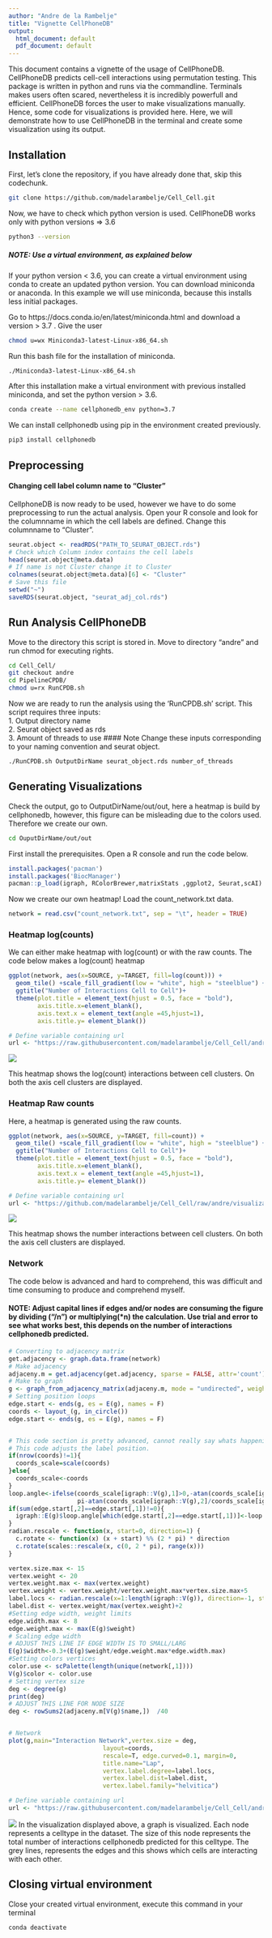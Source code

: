 ```yaml
---
author: "Andre de la Rambelje"
title: "Vignette CellPhoneDB"
output:
  html_document: default
  pdf_document: default
---
```

This document contains a vignette of the usage of CellPhoneDB. CellPhoneDB predicts cell-cell interactions using permutation testing. This package is written in python and runs via the commandline. Terminals makes users often scared, nevertheless it is incredibly powerfull and efficient. CellPhoneDB forces the user to make visualizations manually. Hence, some code for visualizations is provided here. Here, we will demonstrate how to use CellPhoneDB in the terminal and create some visualization using its output.

## Installation
First, let's clone the repository, if you have already done that, skip this codechunk.
```bash
git clone https://github.com/madelarambelje/Cell_Cell.git
```

Now, we have to check which python version is used. CellPhoneDB works only with python versions => 3.6
```bash
python3 --version
```
##### NOTE: Use a virtual environment, as explained below 
If your python version < 3.6, you can create a virtual environment using conda to create an updated python version. You can download miniconda or anaconda. In this example we will use miniconda, because this installs less initial packages.


Go to https://docs.conda.io/en/latest/miniconda.html and download a version > 3.7 .  Give the user 
```bash
chmod u=wx Miniconda3-latest-Linux-x86_64.sh 
```
Run this bash file for the installation of miniconda.
```bash
./Miniconda3-latest-Linux-x86_64.sh 
```
After this installation make a virtual environment with previous installed miniconda, and set the python version > 3.6.
```bash
conda create --name cellphonedb_env python=3.7
```

We can install cellphonedb using pip in the environment created previously.
```bash
pip3 install cellphonedb
```

## Preprocessing
#### Changing cell label column name to "Cluster"
CellphoneDB is now ready to be used, however we have to do some preprocessing to run the actual analysis. Open your R console and look for the columnname in which the cell labels are defined. Change this columnname to "Cluster". 
```r
seurat.object <- readRDS("PATH_TO_SEURAT_OBJECT.rds")
# Check which Column index contains the cell labels
head(seurat.object@meta.data)
# If name is not Cluster change it to Cluster
colnames(seurat.object@meta.data)[6] <- "Cluster"
# Save this file
setwd("~")
saveRDS(seurat.object, "seurat_adj_col.rds")
```
## Run Analysis CellPhoneDB
   

Move to the directory this script is stored in. Move to directory "andre" and run chmod for executing rights.
```bash
cd Cell_Cell/
git checkout andre
cd PipelineCPDB/
chmod u=rx RunCPDB.sh
```

Now we are ready to run the analysis using the 'RunCPDB.sh' script. 
This script requires three inputs:    
  1.    Output directory name   
  2.    Seurat object saved as rds     
  3.    Amount of threads to use
#### Note Change these inputs corresponding to your naming convention and seurat object. 
```bash
./RunCPDB.sh OutputDirName seurat_object.rds number_of_threads
```

## Generating Visualizations
Check the output, go to OutputDirName/out/out, here a heatmap is build by cellphonedb, however, this figure can be misleading due to the colors used. Therefore we create our own.
```bash
cd OuputDirName/out/out 
```

First install the prerequisites. Open a R console and run the code below.
```r
install.packages('pacman')
install.packages('BiocManager')
pacman::p_load(igraph, RColorBrewer,matrixStats ,ggplot2, Seurat,scAI)
```

Now we create our own heatmap! Load the count_network.txt data.
```r
network = read.csv("count_network.txt", sep = "\t", header = TRUE)
```
### Heatmap log(counts)
We can either make heatmap with log(count) or with the raw counts.
The code below makes a log(count) heatmap
```r
ggplot(network, aes(x=SOURCE, y=TARGET, fill=log(count))) + 
  geom_tile() +scale_fill_gradient(low = "white", high = "steelblue") + 
  ggtitle("Number of Interactions Cell to Cell")+
  theme(plot.title = element_text(hjust = 0.5, face = "bold"),
        axis.title.x=element_blank(),
        axis.text.x = element_text(angle =45,hjust=1),
        axis.title.y= element_blank())
```
```r
# Define variable containing url
url <- "https://raw.githubusercontent.com/madelarambelje/Cell_Cell/andre/visualizations/heatmap.png"
```

![](`r url`)

This heatmap shows the log(count) interactions between cell clusters. On both the axis cell clusters are displayed.

### Heatmap Raw counts
Here, a heatmap is generated using the raw counts.
```r
ggplot(network, aes(x=SOURCE, y=TARGET, fill=count)) + 
  geom_tile() +scale_fill_gradient(low = "white", high = "steelblue") + 
  ggtitle("Number of Interactions Cell to Cell")+
  theme(plot.title = element_text(hjust = 0.5, face = "bold"),
        axis.title.x=element_blank(),
        axis.text.x = element_text(angle =45,hjust=1),
        axis.title.y= element_blank())
```

```r
# Define variable containing url
url <- "https://github.com/madelarambelje/Cell_Cell/raw/andre/visualizations/heatmap_raw_count.png"
```

![](`r url`)

This heatmap shows the number interactions between cell clusters. On both the axis cell clusters are displayed.

### Network

The code below is advanced and hard to comprehend, this was difficult and time consuming to produce and comprehend myself.

#### NOTE: Adjust capital lines if edges and/or nodes are consuming the figure by dividing ("/n") or multiplying(*n) the calculation. Use trial and error to see what works best, this depends on the number of interactions cellphonedb predicted. 
```r
# Converting to adjacency matrix
get.adjacency <- graph.data.frame(network)
# Make adjacency
adjaceny.m = get.adjacency(get.adjacency, sparse = FALSE, attr='count')
# Make to graph
g <- graph_from_adjacency_matrix(adjaceny.m, mode = "undirected", weighted= T)
# Setting position loops
edge.start <- ends(g, es = E(g), names = F)
coords <- layout_(g, in_circle())
edge.start <- ends(g, es = E(g), names = F)


# This code section is pretty advanced, cannot really say whats happening here.
# This code adjusts the label position.
if(nrow(coords)!=1){
  coords_scale=scale(coords)
}else{
  coords_scale<-coords
}
loop.angle<-ifelse(coords_scale[igraph::V(g),1]>0,-atan(coords_scale[igraph::V(g),2]/coords_scale[igraph::V(g),1]),
                   pi-atan(coords_scale[igraph::V(g),2]/coords_scale[igraph::V(g),1]))
if(sum(edge.start[,2]==edge.start[,1])!=0){
  igraph::E(g)$loop.angle[which(edge.start[,2]==edge.start[,1])]<-loop.angle[edge.start[which(edge.start[,2]==edge.start[,1]),1]]
}
radian.rescale <- function(x, start=0, direction=1) {
  c.rotate <- function(x) (x + start) %% (2 * pi) * direction
  c.rotate(scales::rescale(x, c(0, 2 * pi), range(x)))
}

vertex.size.max <- 15
vertex.weight <- 20
vertex.weight.max <- max(vertex.weight)
vertex.weight <- vertex.weight/vertex.weight.max*vertex.size.max+5
label.locs <- radian.rescale(x=1:length(igraph::V(g)), direction=-1, start=0)
label.dist <- vertex.weight/max(vertex.weight)+2
#Setting edge width, weight limits
edge.width.max <- 8
edge.weight.max <- max(E(g)$weight)
# Scaling edge width
# ADJUST THIS LINE IF EDGE WIDTH IS TO SMALL/LARG
E(g)$width<-0.3+(E(g)$weight/edge.weight.max*edge.width.max)
#Setting colors vertices
color.use <- scPalette(length(unique(network[,1])))
V(g)$color <- color.use
# Setting vertex size
deg <- degree(g)
print(deg)
# ADJUST THIS LINE FOR NODE SIZE
deg <- rowSums2(adjaceny.m[V(g)$name,])  /40


# Network
plot(g,main="Interaction Network",vertex.size = deg, 
                          layout=coords, 
                          rescale=T, edge.curved=0.1, margin=0, 
                          title.name="Lap", 
                          vertex.label.degree=label.locs, 
                          vertex.label.dist=label.dist,
                          vertex.label.family="helvitica")
```

```r
# Define variable containing url
url <- "https://raw.githubusercontent.com/madelarambelje/Cell_Cell/andre/visualizations/network.png"
```

![](`r url`)
In the visualization displayed above, a graph is visualized. Each node represents a celltype in the dataset. The size of this node represents the total number of interactions cellphonedb predicted for this celltype. The grey lines, represents the edges and this shows which cells are interacting with each other. 

## Closing virtual environment
Close your created virtual environment, execute this command in your terminal

```bash
conda deactivate
```

